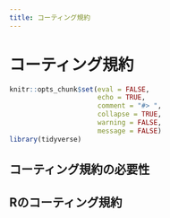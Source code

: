 ```yaml
---
title: コーティング規約
---
```


# コーティング規約

```r
knitr::opts_chunk$set(eval = FALSE,
                      echo = TRUE,
                      comment = "#> ",
                      collapse = TRUE,
                      warning = FALSE,
                      message = FALSE)
library(tidyverse)
```


## コーティング規約の必要性

## Rのコーティング規約


